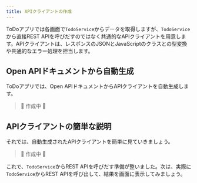 ```yaml
---
title: APIクライアントの作成
---
```


ToDoアプリでは各画面で`TodoService`からデータを取得しますが、`TodoService`から直接REST APIを呼びだすのではなく共通的なAPIクライアントを用意します。APIクライアントは、レスポンスのJSONとJavaScriptのクラスとの型変換や共通的なエラー処理を担当します。

## Open APIドキュメントから自動生成

ToDoアプリでは、Open APIドキュメントからAPIクライアントを自動生成します。

> 🚧 作成中 🚧

<!--
TODO: Open APIドキュメントからAPIクライアントを自動生成するコマンドを紹介する。npxでも良いし、くり返し使うならnpm scriptでも良いかも。
      Open APIドキュメントをどこかから取ってきて配置するという話も必要か。
      SPA+RESTのドキュメントをマネしてみてもいいかも。
      https://fintan-contents.github.io/spa-restapi-handson/todo/frontend/api/#%E3%82%AF%E3%83%A9%E3%82%A4%E3%82%A2%E3%83%B3%E3%83%88%E3%82%B3%E3%83%BC%E3%83%89%E3%81%AE%E7%94%9F%E6%88%90
-->

## APIクライアントの簡単な説明

それでは、自動生成されたAPIクライアントを簡単に見ていきましょう。

> 🚧 作成中 🚧

<!--
TODO: たぶん、ここでConfigクラスの説明とか、どう修正するかを説明したほうがいい。
      Middlewareの説明とかは必要ないけど、apisとmodelsの中身くらいは紹介してあげるのがいいんじゃないかな、と。
      あとは、レスポンスのステータスコードに応じてrejectされるという話も紹介したほうがいい気がする。
-->

これで、`TodoService`からREST APIを呼びだす準備が整いました。次は、実際に`TodoService`からREST APIを呼び出して、結果を画面に表示してみましょう。
